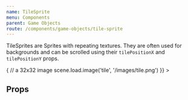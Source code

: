 ```yaml
---
name: TileSprite
menu: Components
parent: Game Objects
route: /components/game-objects/tile-sprite
---
```



TileSprites are Sprites with repeating textures. They are often used for backgrounds and can be scrolled using
their `tilePositionX` and `tilePositionY` props.

<Playground>
  <Game width={400} height={400}>
    <Scene
      sceneKey="main"
      onPreload={(scene) => {
        // a 32x32 image
        scene.load.image('tile', '/images/tile.png')
      }}
    >
      <TileSprite
        x={200}
        y={200}
        texture="tile"
        width={400}
        height={400}
        tilePosition
      />
    </Scene>
  </Game>
</Playground>

## Props

<Props of={TileSprite} />
